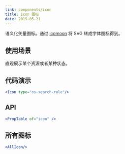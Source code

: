 ```yaml
---
link: components/icon
title: Icon 图标
date: 2019-05-21
---
```


语义化矢量图标。通过 [icomoon](https://icomoon.io) 将 SVG 转成字体图标得到。

## 使用场景
直观展示某个资源或者某种状态。

## 代码演示
```jsx
<Icon type="os-search-role"/>
```

## API
```jsx previewOnly
<PropTable of="icon" />
```

## 所有图标
```jsx previewOnly
<AllIcon/>
```